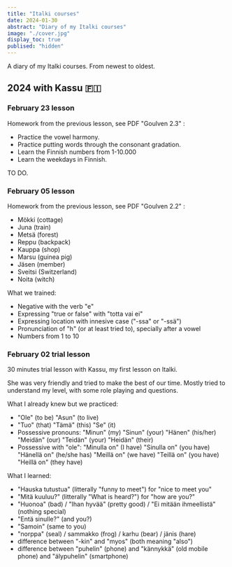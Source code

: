 ```yaml
---
title: "Italki courses"
date: 2024-01-30
abstract: "Diary of my Italki courses"
image: "./cover.jpg"
display_toc: true
publised: "hidden"
---
```


A diary of my Italki courses. From newest to oldest.

## 2024 with Kassu 🇫🇮

### February 23 lesson

Homework from the previous lesson, see PDF "Goulven 2.3" :
- Practice the vowel harmony.
- Practice putting words through the consonant gradation.
- Learn the Finnish numbers from 1-10.000
- Learn the weekdays in Finnish.

TO DO.

### February 05 lesson

Homework from the previous lesson, see PDF "Goulven 2.2" :
- Mökki (cottage)
- Juna (train)
- Metsä (forest)
- Reppu (backpack)
- Kauppa (shop)
- Marsu (guinea pig)
- Jäsen (member)
- Sveitsi (Switzerland)
- Noita (witch)

What we trained:
- Negative with the verb "e"
- Expressing "true or false" with "totta vai ei"
- Expressing location with innesive case ("-ssa" or "-ssä")
- Pronunciation of "h" (or at least tried to), specially after a vowel
- Numbers from 1 to 10
 
### February 02 trial lesson

30 minutes trial lesson with Kassu, my first lesson on Italki.

She was very friendly and tried to make the best of our time. Mostly tried to understand my level, with some role playing and questions.

What I already knew but we practiced:
- "Ole" (to be) "Asun" (to live) 
- "Tuo" (that) "Tämä" (this) "Se" (it)
- Possessive pronouns: "Minun" (my) "Sinun" (your) "Hänen" (his/her) "Meidän" (our) "Teidän" (your) "Heidän" (their)
- Possessive with "ole": "Minulla on" (I have) "Sinulla on" (you have) "Hänellä on" (he/she has) "Meillä on" (we have) "Teillä on" (you have) "Heillä on" (they have)

What I learned:
- "Hauska tutustua" (litterally "funny to meet") for "nice to meet you"
- "Mitä kuuluu?" (litterally "What is heard?") for "how are you?"
- "Huonoa" (bad) / "Ihan hyvää" (pretty good) / "Ei mitään ihmeellistä" (nothing special)
- "Entä sinulle?" (and you?)
- "Samoin" (same to you)
- "norppa" (seal) / sammakko (frog) / karhu (bear) / jänis (hare)
- difference between "-kin" and "myos" (both meaning "also")
- difference between "puhelin" (phone) and "kännykkä" (old mobile phone) and "älypuhelin" (smartphone)